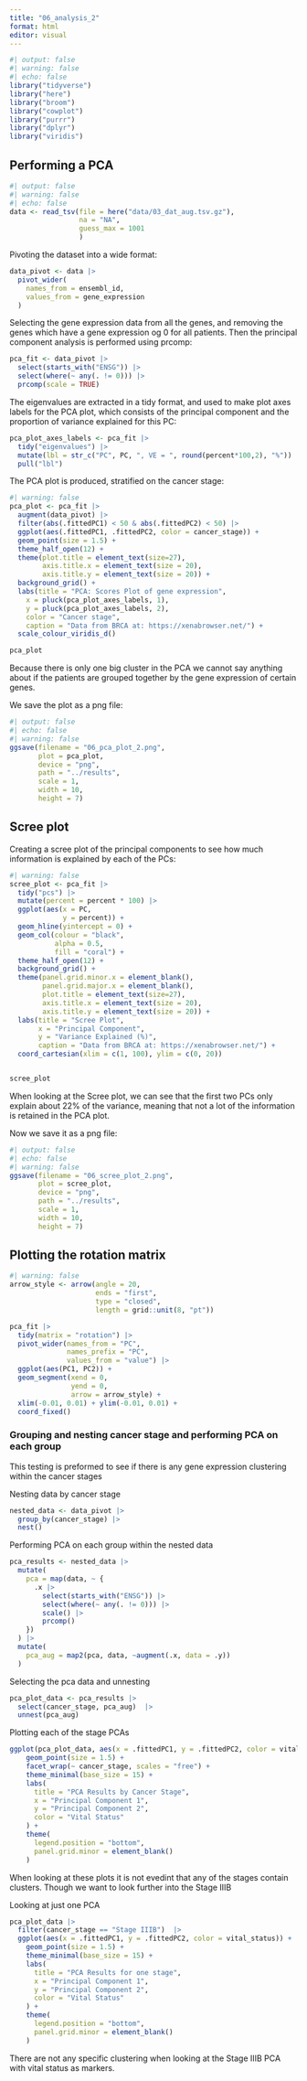 ```yaml
---
title: "06_analysis_2"
format: html
editor: visual
---
```


```r
#| output: false
#| warning: false
#| echo: false
library("tidyverse")
library("here")
library("broom")
library("cowplot")
library("purrr")
library("dplyr")
library("viridis")
```

## Performing a PCA

```r
#| output: false
#| warning: false
#| echo: false
data <- read_tsv(file = here("data/03_dat_aug.tsv.gz"), 
                 na = "NA", 
                 guess_max = 1001
                 )

```

Pivoting the dataset into a wide format:

```r
data_pivot <- data |>
  pivot_wider(
    names_from = ensembl_id,
    values_from = gene_expression
  )

```

Selecting the gene expression data from all the genes, and removing the genes which have a gene expression og 0 for all patients. Then the principal component analysis is performed using prcomp:

```r
pca_fit <- data_pivot |> 
  select(starts_with("ENSG")) |> 
  select(where(~ any(. != 0))) |> 
  prcomp(scale = TRUE)

```

The eigenvalues are extracted in a tidy format, and used to make plot axes labels for the PCA plot, which consists of the principal component and the proportion of variance explained for this PC:

```r
pca_plot_axes_labels <- pca_fit |>
  tidy("eigenvalues") |>
  mutate(lbl = str_c("PC", PC, ", VE = ", round(percent*100,2), "%")) |> 
  pull("lbl")

```

The PCA plot is produced, stratified on the cancer stage:

```r
#| warning: false
pca_plot <- pca_fit |> 
  augment(data_pivot) |> 
  filter(abs(.fittedPC1) < 50 & abs(.fittedPC2) < 50) |> 
  ggplot(aes(.fittedPC1, .fittedPC2, color = cancer_stage)) +
  geom_point(size = 1.5) +
  theme_half_open(12) +
  theme(plot.title = element_text(size=27), 
        axis.title.x = element_text(size = 20), 
        axis.title.y = element_text(size = 20)) +
  background_grid() + 
  labs(title = "PCA: Scores Plot of gene expression",
    x = pluck(pca_plot_axes_labels, 1),
    y = pluck(pca_plot_axes_labels, 2), 
    color = "Cancer stage", 
    caption = "Data from BRCA at: https://xenabrowser.net/") + 
  scale_colour_viridis_d()

pca_plot

```

Because there is only one big cluster in the PCA we cannot say anything about if the patients are grouped together by the gene expression of certain genes.

We save the plot as a png file:

```r
#| output: false
#| echo: false
#| warning: false
ggsave(filename = "06_pca_plot_2.png",
       plot = pca_plot,
       device = "png",
       path = "../results",
       scale = 1,
       width = 10, 
       height = 7)

```

## Scree plot

Creating a scree plot of the principal components to see how much information is explained by each of the PCs:

```r
#| warning: false
scree_plot <- pca_fit |>
  tidy("pcs") |> 
  mutate(percent = percent * 100) |> 
  ggplot(aes(x = PC,
             y = percent)) +
  geom_hline(yintercept = 0) +
  geom_col(colour = "black",
           alpha = 0.5, 
           fill = "coral") +
  theme_half_open(12) + 
  background_grid() + 
  theme(panel.grid.minor.x = element_blank(),
        panel.grid.major.x = element_blank(), 
        plot.title = element_text(size=27), 
        axis.title.x = element_text(size = 20), 
        axis.title.y = element_text(size = 20)) +
  labs(title = "Scree Plot", 
       x = "Principal Component", 
       y = "Variance Explained (%)", 
       caption = "Data from BRCA at: https://xenabrowser.net/") +
  coord_cartesian(xlim = c(1, 100), ylim = c(0, 20)) 


scree_plot
```

When looking at the Scree plot, we can see that the first two PCs only explain about 22% of the variance, meaning that not a lot of the information is retained in the PCA plot.

Now we save it as a png file:

```r
#| output: false
#| echo: false
#| warning: false
ggsave(filename = "06_scree_plot_2.png",
       plot = scree_plot,
       device = "png",
       path = "../results",
       scale = 1,
       width = 10, 
       height = 7)
```

## Plotting the rotation matrix

```r
#| warning: false
arrow_style <- arrow(angle = 20, 
                     ends = "first", 
                     type = "closed", 
                     length = grid::unit(8, "pt"))

pca_fit |> 
  tidy(matrix = "rotation") |> 
  pivot_wider(names_from = "PC", 
              names_prefix = "PC", 
              values_from = "value") |> 
  ggplot(aes(PC1, PC2)) +
  geom_segment(xend = 0, 
               yend = 0, 
               arrow = arrow_style) +
  xlim(-0.01, 0.01) + ylim(-0.01, 0.01) +
  coord_fixed()

```

### Grouping and nesting cancer stage and performing PCA on each group

This testing is preformed to see if there is any gene expression clustering within the cancer stages

Nesting data by cancer stage

```r
nested_data <- data_pivot |> 
  group_by(cancer_stage) |> 
  nest()
```

Performing PCA on each group within the nested data

```r
pca_results <- nested_data |> 
  mutate(
    pca = map(data, ~ {
      .x |> 
        select(starts_with("ENSG")) |> 
        select(where(~ any(. != 0))) |>
        scale() |> 
        prcomp()
    })
  ) |> 
  mutate(
    pca_aug = map2(pca, data, ~augment(.x, data = .y))
  )
```

Selecting the pca data and unnesting

```r
pca_plot_data <- pca_results |> 
  select(cancer_stage, pca_aug)  |>
  unnest(pca_aug)
```

Plotting each of the stage PCAs

```r
ggplot(pca_plot_data, aes(x = .fittedPC1, y = .fittedPC2, color = vital_status)) +
    geom_point(size = 1.5) +
    facet_wrap(~ cancer_stage, scales = "free") +
    theme_minimal(base_size = 15) +
    labs(
      title = "PCA Results by Cancer Stage",
      x = "Principal Component 1",
      y = "Principal Component 2",
      color = "Vital Status"
    ) +
    theme(
      legend.position = "bottom",
      panel.grid.minor = element_blank()
    )
```

When looking at these plots it is not evedint that any of the stages contain clusters. Though we want to look further into the Stage IIIB

Looking at just one PCA

```r
pca_plot_data |> 
  filter(cancer_stage == "Stage IIIB")  |>
  ggplot(aes(x = .fittedPC1, y = .fittedPC2, color = vital_status)) +
    geom_point(size = 1.5) +
    theme_minimal(base_size = 15) +
    labs(
      title = "PCA Results for one stage",
      x = "Principal Component 1",
      y = "Principal Component 2",
      color = "Vital Status"
    ) +
    theme(
      legend.position = "bottom",
      panel.grid.minor = element_blank()
    )
```

There are not any specific clustering when looking at the Stage IIIB PCA with vital status as markers.
